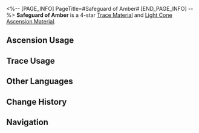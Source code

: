 <%-- [PAGE_INFO]
PageTitle=#Safeguard of Amber#
[END_PAGE_INFO] --%>
{{Item Infobox
|id          = 110143
|image       = Item Safeguard of Amber.png
|type        = Trace Material
|type2       = Light Cone Ascension Material
|invCategory = Upgrade Materials
|rarity      = 4
|effect      = An unusual shield embedded with ambers mined from beyond the skies. Used to level up Traces significantly for {{Color|h|Preservation}} characters.
|description = The wielder of this shield is seemingly protected by an invisible shield wall, immune to fiery arrows or mountainous claws.<br />Ancient legends entail a war where a tribal hero wielding a bronze shield charged to their death against a Leviathan, together with warriors armed with fiery spears.<br />This shield is a witness to that war.
|source1     = [[Calyx (Supply Zone)]]
|source2     = [[Omni-Synthesizer]] &mdash; Material Synthesis
|source3     = [[Omni-Synthesizer]] &mdash; Material Exchange
}}
{{Description|''"Do not cross the line."''}}
'''Safeguard of Amber''' is a 4-star [[Trace Material]] and [[Light Cone Ascension Material]].

==Ascension Usage==
{{Ascension Usage}}

==Trace Usage==
{{Trace Usage}}

==Other Languages==
{{Other Languages
|en   = Safeguard of Amber
|zhs  = 琥珀的坚守
|zht  = 琥珀的堅守
|ja   = 琥珀の堅守
|ko   = 앰버의 수호
|es   = Custodia de ámbar
|fr   = Protection d'ambre
|ru   = Страж янтаря
|th   = Safeguard of Amber
|vi   = Hổ Phách Kiên Cố
|de   = Schutz des Bernsteins
|id   = Safeguard of Amber
|pt   = Proteção de Âmbar
}}

==Change History==
{{Change History|1.0}}

==Navigation==
{{Upgrade Material Navbox}}